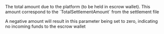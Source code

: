 <ResponseField name="ActualSettlementAmount" type="integer">
The total amount due to the platform (to be held in escrow wallet). This amount correspond to the `TotalSettlementAmount` from the settlement file

A negative amount will result in this parameter being set to zero, indicating no incoming funds to the escrow wallet
</ResponseField>